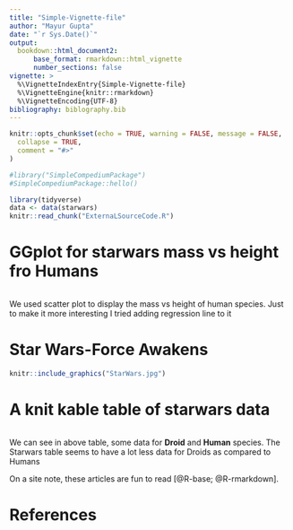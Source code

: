 ```yaml
---
title: "Simple-Vignette-file"
author: "Mayur Gupta"
date: "`r Sys.Date()`"
output: 
  bookdown::html_document2:
      base_format: rmarkdown::html_vignette
      number_sections: false
vignette: >
  %\VignetteIndexEntry{Simple-Vignette-file}
  %\VignetteEngine{knitr::rmarkdown}
  %\VignetteEncoding{UTF-8}
bibliography: biblography.bib
---
```

```r
knitr::opts_chunk$set(echo = TRUE, warning = FALSE, message = FALSE,
  collapse = TRUE,
  comment = "#>"
)
```

```r
#library("SimpleCompediumPackage")
#SimpleCompediumPackage::hello()
```

```r
library(tidyverse)
data <- data(starwars)
knitr::read_chunk("ExternaLSourceCode.R")
```

# GGplot for starwars mass vs height fro Humans

```r

```

We used scatter plot to display the mass vs height of human species. Just to make it more interesting I tried adding regression line to it

# Star Wars-Force Awakens
```r
knitr::include_graphics("StarWars.jpg")
```

# A knit kable table of  starwars data

```r

```

We can see in above table, some data for **Droid** and **Human** species. The Starwars table seems to have a lot less data for Droids as compared to Humans

On a site note, these articles are fun to read [@R-base; @R-rmarkdown].


# References
